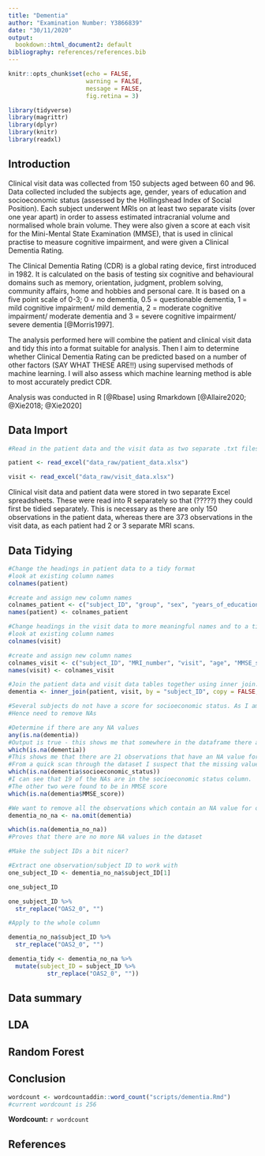 ```yaml
---
title: "Dementia"
author: "Examination Number: Y3866839"
date: "30/11/2020"
output: 
  bookdown::html_document2: default
bibliography: references/references.bib
---
```


```r
knitr::opts_chunk$set(echo = FALSE,
                      warning = FALSE,
                      message = FALSE,
                      fig.retina = 3)

library(tidyverse)
library(magrittr)
library(dplyr)
library(knitr)
library(readxl)
```

## Introduction{-}
Clinical visit data was collected from 150 subjects aged between 60 and 96. Data collected included the subjects age, gender, years of education and socioeconomic status (assessed by the Hollingshead Index of Social Position). Each subject underwent MRIs on at least two separate visits (over one year apart) in order to assess estimated intracranial volume and normalised whole brain volume. They were also given a score at each visit for the Mini-Mental State Examination (MMSE), that is used in clinical practise to measure cognitive impairment, and were given a Clinical Dementia Rating. 

The Clinical Dementia Rating (CDR) is a global rating device, first introduced in 1982. It is calculated on the basis of testing six cognitive and behavioural domains such as memory, orientation, judgment, problem solving, community affairs, home and hobbies and personal care. It is based on a five point scale of 0-3; 0 = no dementia, 0.5 = questionable dementia, 1 = mild cognitive impairment/ mild dementia, 2 = moderate cognitive impairment/ moderate dementia and 3 = severe cognitive impairment/ severe dementia [@Morris1997].

The analysis performed here will combine the patient and clinical visit data and tidy this into a format suitable for analysis. Then I aim to determine whether Clinical Dementia Rating can be predicted based on a number of other factors (SAY WHAT THESE ARE!!) using supervised methods of machine learning. I will also assess which machine learning method is able to most accurately predict CDR. 

Analysis was conducted in R [@Rbase] using Rmarkdown [@Allaire2020; @Xie2018; @Xie2020]

## Data Import{-}
```r
#Read in the patient data and the visit data as two separate .txt files 

patient <- read_excel("data_raw/patient_data.xlsx")

visit <- read_excel("data_raw/visit_data.xlsx")
```

Clinical visit data and patient data were stored in two separate Excel spreadsheets. These were read into R separately so that (?????) they could first be tidied separately. This is necessary as there are only 150 observations in the patient data, whereas there are 373 observations in the visit data, as each patient had 2 or 3 separate MRI scans.

<!-- MAKE THIS SOUND BETTER -->

## Data Tidying{-}

```r

#Change the headings in patient data to a tidy format
#look at existing column names
colnames(patient)

#create and assign new column names
colnames_patient <- c("subject_ID", "group", "sex", "years_of_education", "socioeconomic_status")
names(patient) <- colnames_patient

#Change headings in the visit data to more meaningful names and to a tidy format
#look at existing column names
colnames(visit)

#create and assign new column names
colnames_visit <- c("subject_ID", "MRI_number", "visit", "age", "MMSE_score", "CDR", "intracranial_volume", "whole_brain_volume", "atlas_scaling_factor")
names(visit) <- colnames_visit

#Join the patient data and visit data tables together using inner join. this function compared to others (do a google) enables you to duplicate the patient data rows to joing together based on subject id. you can multiply the patient data so same no obs.
dementia <- inner_join(patient, visit, by = "subject_ID", copy = FALSE, suffix = c(".x", ".y"))

#Several subjects do not have a score for socioeconomic status. As I am doing machine learning and want to determine whether we can predict CDR from the different variables I need each variable to have a value for every subject. 
#Hence need to remove NAs

#Determine if there are any NA values
any(is.na(dementia))
#Output is true - this shows me that somewhere in the dataframe there are NA values. 
which(is.na(dementia))
#This shows me that there are 21 observations that have an NA value for one of the variables
#From a quick scan through the dataset I suspect that the missing values are in the socioeconomic status column. 
which(is.na(dementia$socioeconomic_status))
#I can see that 19 of the NAs are in the socioeconomic status column. 
#The other two were found to be in MMSE score
which(is.na(dementia$MMSE_score))

#We want to remove all the observations which contain an NA value for one or more variables
dementia_no_na <- na.omit(dementia)

which(is.na(dementia_no_na))
#Proves that there are no more NA values in the dataset

#Make the subject IDs a bit nicer?

#Extract one observation/subject ID to work with 
one_subject_ID <- dementia_no_na$subject_ID[1]

one_subject_ID

one_subject_ID %>% 
  str_replace("OAS2_0", "")

#Apply to the whole column

dementia_no_na$subject_ID %>% 
  str_replace("OAS2_0", "")

dementia_tidy <- dementia_no_na %>% 
  mutate(subject_ID = subject_ID %>% 
           str_replace("OAS2_0", ""))

```
<!-- Write about what you did here and why? What specific functions and why those ones not others? -->

## Data summary{-}

<!-- when you do the machine learning - do not include visit number! That is not a determining factor??? -->
## LDA{-}

## Random Forest{-}

## Conclusion{-}
```r
wordcount <- wordcountaddin::word_count("scripts/dementia.Rmd")
#current wordcount is 256
```
**Wordcount:** `r wordcount`

## References{-}
